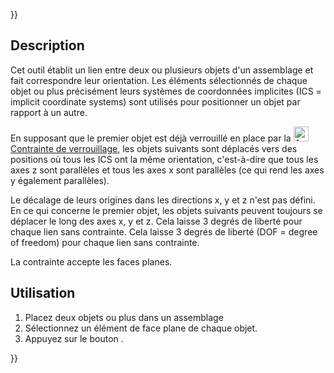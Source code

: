 {{UnfinishedDocu{{#translation:}}}}
<languages/>

{{Docnav/fr
|[[Assembly3_ConstraintAxial/fr|Contrainte axiale]]
|[[Assembly3_ConstraintMultiParallel/fr|Contrainte parallèle]]
|[[Assembly3_Workbench/fr|Assembly3]]
|IconL=Assembly_ConstraintAxial.svg
|IconR=Assembly_ConstraintMultiParallel.svg
|IconC=Assembly3_workbench_icon.svg
}}

{{GuiCommand/fr
|Name=Assembly3 ConstraintSameOrientation
|Name/fr=Assembly3 Contrainte orientation identique
|Icon=Assembly_ConstraintSameOrientation.svg
|Workbenches=[[Assembly3_Workbench/fr|Assembly3]]
}}

== Description ==

Cet outil établit un lien entre deux ou plusieurs objets d'un assemblage et fait correspondre leur orientation. Les éléments sélectionnés de chaque objet ou plus précisément leurs systèmes de coordonnées implicites (ICS = implicit coordinate systems) sont utilisés pour positionner un objet par rapport à un autre.

En supposant que le premier objet est déjà verrouillé en place par la [[Image:Assembly_ConstraintLock.svg|24px]] [[Assembly3_ConstraintLock/fr|Contrainte de verrouillage]], les objets suivants sont déplacés vers des positions où tous les ICS ont la même orientation, c'est-à-dire que tous les axes z sont parallèles et tous les axes x sont parallèles (ce qui rend les axes y également parallèles).

Le décalage de leurs origines dans les directions x, y et z n'est pas défini. En ce qui concerne le premier objet, les objets suivants peuvent toujours se déplacer le long des axes x, y et z. Cela laisse 3 degrés de liberté pour chaque lien sans contrainte. Cela laisse 3 degrés de liberté (DOF = degree of freedom) pour chaque lien sans contrainte.

La contrainte accepte les faces planes.

<span id="Usage"></span>
==Utilisation== 

# Placez deux objets ou plus dans un assemblage
# Sélectionnez un élément de face plane de chaque objet.
# Appuyez sur le bouton {{Button|[[Image:Assembly_ConstraintSameOrientation.svg|16px]] [[Assembly3_ConstraintSameOrientation/fr|Same orientation]]}}.

 
{{Docnav/fr
|[[Assembly3_ConstraintAxial/fr|Contrainte axiale]]
|[[Assembly3_ConstraintMultiParallel/fr|Contrainte parallèle]]
|[[Assembly3_Workbench/fr|Assembly3]]
|IconL=Assembly_ConstraintAxial.svg
|IconR=Assembly_ConstraintMultiParallel.svg
|IconC=Assembly3_workbench_icon.svg
}}

{{Userdocnavi{{#translation:}}}}